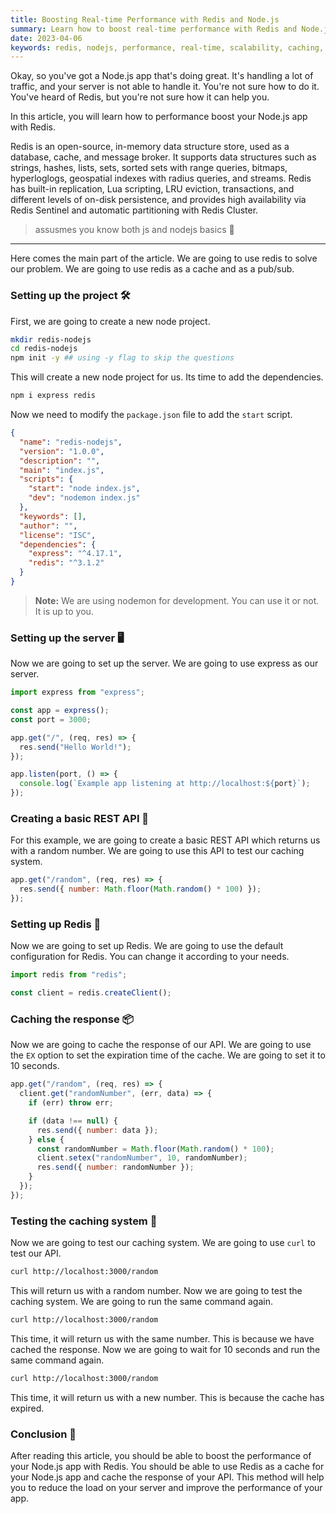 ```yaml
---
title: Boosting Real-time Performance with Redis and Node.js
summary: Learn how to boost real-time performance with Redis and Node.js
date: 2023-04-06
keywords: redis, nodejs, performance, real-time, scalability, caching, backend, websockets
---
```


Okay, so you've got a Node.js app that's doing great. It's handling a lot of traffic, and your server is not able to handle it. You're not sure how to do it. You've heard of Redis, but you're not sure how it can help you.

In this article, you will learn how to performance boost your Node.js app with Redis.

Redis is an open-source, in-memory data structure store, used as a database, cache, and message broker. It supports data structures such as strings, hashes, lists, sets, sorted sets with range queries, bitmaps, hyperloglogs, geospatial indexes with radius queries, and streams. Redis has built-in replication, Lua scripting, LRU eviction, transactions, and different levels of on-disk persistence, and provides high availability via Redis Sentinel and automatic partitioning with Redis Cluster.

> assusmes you know both js and nodejs basics 🗿

---

Here comes the main part of the article. We are going to use redis to solve our problem. We are going to use redis as a cache and as a pub/sub.

### Setting up the project 🛠️

First, we are going to create a new node project.

```bash
mkdir redis-nodejs
cd redis-nodejs
npm init -y ## using -y flag to skip the questions
```

This will create a new node project for us. Its time to add the dependencies.

```bash
npm i express redis
```

Now we need to modify the `package.json` file to add the `start` script.

```json
{
  "name": "redis-nodejs",
  "version": "1.0.0",
  "description": "",
  "main": "index.js",
  "scripts": {
    "start": "node index.js",
    "dev": "nodemon index.js"
  },
  "keywords": [],
  "author": "",
  "license": "ISC",
  "dependencies": {
    "express": "^4.17.1",
    "redis": "^3.1.2"
  }
}
```

> **Note:** We are using nodemon for development. You can use it or not. It is up to you.

### Setting up the server 🖥️

Now we are going to set up the server. We are going to use express as our server.

```js
import express from "express";

const app = express();
const port = 3000;

app.get("/", (req, res) => {
  res.send("Hello World!");
});

app.listen(port, () => {
  console.log(`Example app listening at http://localhost:${port}`);
});
```

### Creating a basic REST API 📡

For this example, we are going to create a basic REST API which returns us with a random number. We are going to use this API to test our caching system.

```js
app.get("/random", (req, res) => {
  res.send({ number: Math.floor(Math.random() * 100) });
});
```

### Setting up Redis 🧠

Now we are going to set up Redis. We are going to use the default configuration for Redis. You can change it according to your needs.

```js
import redis from "redis";

const client = redis.createClient();
```

### Caching the response 📦

Now we are going to cache the response of our API. We are going to use the `EX` option to set the expiration time of the cache. We are going to set it to 10 seconds.

```js
app.get("/random", (req, res) => {
  client.get("randomNumber", (err, data) => {
    if (err) throw err;

    if (data !== null) {
      res.send({ number: data });
    } else {
      const randomNumber = Math.floor(Math.random() * 100);
      client.setex("randomNumber", 10, randomNumber);
      res.send({ number: randomNumber });
    }
  });
});
```

### Testing the caching system 🧪

Now we are going to test our caching system. We are going to use `curl` to test our API.

```bash
curl http://localhost:3000/random
```

This will return us with a random number. Now we are going to test the caching system. We are going to run the same command again.

```bash
curl http://localhost:3000/random
```

This time, it will return us with the same number. This is because we have cached the response. Now we are going to wait for 10 seconds and run the same command again.

```bash
curl http://localhost:3000/random
```

This time, it will return us with a new number. This is because the cache has expired.

### Conclusion 🎉

After reading this article, you should be able to boost the performance of your Node.js app with Redis. You should be able to use Redis as a cache for your Node.js app and cache the response of your API. This method will help you to reduce the load on your server and improve the performance of your app.
